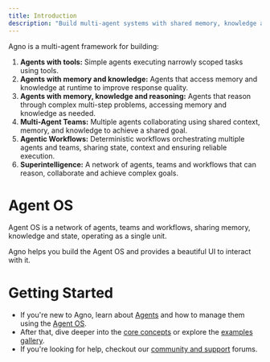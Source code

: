 ```yaml
---
title: Introduction
description: "Build multi-agent systems with shared memory, knowledge and reasoning."
---
```


Agno is a multi-agent framework for building:

1. **Agents with tools:** Simple agents executing narrowly scoped tasks using tools.
2. **Agents with memory and knowledge:** Agents that access memory and knowledge at runtime to improve response quality.
3. **Agents with memory, knowledge and reasoning:** Agents that reason through complex multi-step problems, accessing memory and knowledge as needed.
4. **Multi-Agent Teams:** Multiple agents collaborating using shared context, memory, and knowledge to achieve a shared goal.
5. **Agentic Workflows:** Deterministic workflows orchestrating multiple agents and teams, sharing state, context and ensuring reliable execution.
6. **Superintelligence:** A network of agents, teams and workflows that can reason, collaborate and achieve complex goals.

# Agent OS

Agent OS is a network of agents, teams and workflows, sharing memory, knowledge and state, operating as a single unit.

Agno helps you build the Agent OS and provides a beautiful UI to interact with it.

# Getting Started

- If you're new to Agno, learn about [Agents](/introduction/agents) and how to manage them using the [Agent OS](/introduction/agent-os).
- After that, dive deeper into the [core concepts](/introduction#dive-deeper) or explore the [examples gallery](/examples).
- If you're looking for help, checkout our [community and support](/introduction/community) forums.
